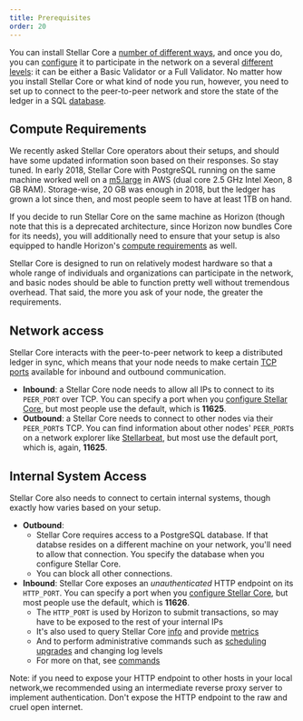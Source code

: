 ```yaml
---
title: Prerequisites
order: 20
---
```


You can install Stellar Core a [number of different ways](./installation.mdx), and once you do, you can [configure](./configuring.mdx) it to participate in the network on a several [different levels](./index.mdx#types-of-nodes): it can be either a Basic Validator or a Full Validator. No matter how you install Stellar Core or what kind of node you run, however, you need to set up to connect to the peer-to-peer network and store the state of the ledger in a SQL [database](configuring.mdx#database).

## Compute Requirements

We recently asked Stellar Core operators about their setups, and should have some updated information soon based on their responses. So stay tuned. In early 2018, Stellar Core with PostgreSQL running on the same machine worked well on a [m5.large](https://aws.amazon.com/ec2/instance-types/m5/) in AWS (dual core 2.5 GHz Intel Xeon, 8 GB RAM). Storage-wise, 20 GB was enough in 2018, but the ledger has grown a lot since then, and most people seem to have at least 1TB on hand.

If you decide to run Stellar Core on the same machine as Horizon (though note that this is a deprecated architecture, since Horizon now bundles Core for its needs), you will additionally need to ensure that your setup is also equipped to handle Horizon's [compute requirements](../run-api-server/prerequisites.mdx) as well.

Stellar Core is designed to run on relatively modest hardware so that a whole range of individuals and organizations can participate in the network, and basic nodes should be able to function pretty well without tremendous overhead. That said, the more you ask of your node, the greater the requirements.

## Network access

Stellar Core interacts with the peer-to-peer network to keep a distributed ledger in sync, which means that your node needs to make certain [TCP ports](https://en.wikipedia.org/wiki/Transmission_Control_Protocol#TCP_ports) available for inbound and outbound communication.

- **Inbound**: a Stellar Core node needs to allow all IPs to connect to its `PEER_PORT` over TCP. You can specify a port when you [configure Stellar Core](./configuring.mdx), but most people use the default, which is **11625**.
- **Outbound**: a Stellar Core needs to connect to other nodes via their `PEER_PORT`s TCP. You can find information about other nodes' `PEER_PORT`s on a network explorer like [Stellarbeat](https://stellarbeat.io/), but most use the default port, which is, again, **11625**.

## Internal System Access

Stellar Core also needs to connect to certain internal systems, though exactly how varies based on your setup.

- **Outbound**:
  - Stellar Core requires access to a PostgreSQL database. If that databse resides on a different machine on your network, you'll need to allow that connection. You specify the database when you configure Stellar Core.
  - You can block all other connections.
- **Inbound**: Stellar Core exposes an _unauthenticated_ HTTP endpoint on its `HTTP_PORT`. You can specify a port when you [configure Stellar Core](./configuring.mdx), but most people use the default, which is **11626**.
  - The `HTTP_PORT` is used by Horizon to submit transactions, so may have to be exposed to the rest of your internal IPs
  - It's also used to query Stellar Core [info](./commands.mdx) and provide [metrics](./monitoring.mdx)
  - And to perform administrative commands such as [scheduling upgrades](./network-upgrades.mdx) and changing log levels
  - For more on that, see [commands](./commands.mdx)

Note: if you need to expose your HTTP endpoint to other hosts in your local network,we recommended using an intermediate reverse proxy server to implement authentication. Don't expose the HTTP endpoint to the raw and cruel open internet.
